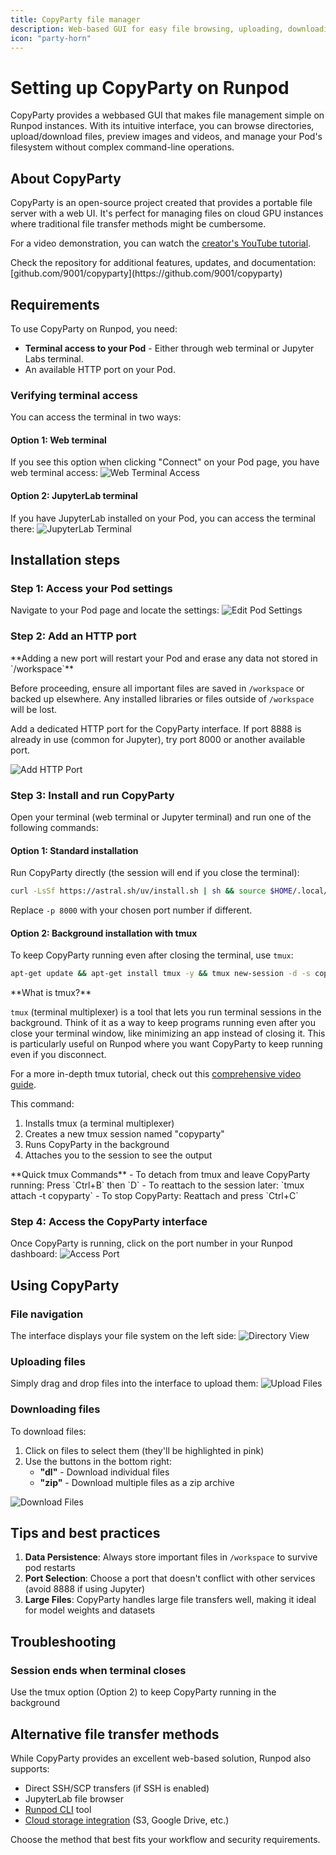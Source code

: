 ```yaml
---
title: CopyParty file manager
description: Web-based GUI for easy file browsing, uploading, downloading, and media viewing on Runpod
icon: "party-horn"
---
```


# Setting up CopyParty on Runpod

CopyParty provides a webbased GUI that makes file management simple on Runpod instances. With its intuitive interface, you can browse directories, upload/download files, preview images and videos, and manage your Pod's filesystem without complex command-line operations.

## About CopyParty

CopyParty is an open-source project created that provides a portable file server with a web UI. It's perfect for managing files on cloud GPU instances where traditional file transfer methods might be cumbersome.

For a video demonstration, you can watch the [creator's YouTube tutorial](https://youtu.be/15_-hgsX2V0?si=AXArKvI79LEscpNn).

<Note>
Check the repository for additional features, updates, and documentation: [github.com/9001/copyparty](https://github.com/9001/copyparty)
</Note>

## Requirements

To use CopyParty on Runpod, you need:
- **Terminal access to your Pod** - Either through web terminal or Jupyter Labs terminal.
- An available HTTP port on your Pod.

### Verifying terminal access

You can access the terminal in two ways:

#### Option 1: Web terminal
If you see this option when clicking "Connect" on your Pod page, you have web terminal access:
![Web Terminal Access](webterminal.png)

#### Option 2: JupyterLab terminal
If you have JupyterLab installed on your Pod, you can access the terminal there:
![JupyterLab Terminal](labsterminal.png)

## Installation steps

### Step 1: Access your Pod settings

Navigate to your Pod page and locate the settings:
![Edit Pod Settings](edit.png)

### Step 2: Add an HTTP port

<Warning>
**Adding a new port will restart your Pod and erase any data not stored in `/workspace`**

Before proceeding, ensure all important files are saved in `/workspace` or backed up elsewhere. Any installed libraries or files outside of `/workspace` will be lost.
</Warning>

Add a dedicated HTTP port for the CopyParty interface. If port 8888 is already in use (common for Jupyter), try port 8000 or another available port.

![Add HTTP Port](addhttp.png)

### Step 3: Install and run CopyParty

Open your terminal (web terminal or Jupyter terminal) and run one of the following commands:

#### Option 1: Standard installation
Run CopyParty directly (the session will end if you close the terminal):

```bash
curl -LsSf https://astral.sh/uv/install.sh | sh && source $HOME/.local/bin/env && uv tool run copyparty -p 8000 --allow-csrf
```

Replace `-p 8000` with your chosen port number if different.

#### Option 2: Background installation with tmux

To keep CopyParty running even after closing the terminal, use `tmux`:

```bash
apt-get update && apt-get install tmux -y && tmux new-session -d -s copyparty 'curl -LsSf https://astral.sh/uv/install.sh | sh && source $HOME/.local/bin/env && uv tool run copyparty -p 8000 --allow-csrf' && tmux attach -t copyparty
```

<Info>
**What is tmux?**

`tmux` (terminal multiplexer) is a tool that lets you run terminal sessions in the background. Think of it as a way to keep programs running even after you close your terminal window, like minimizing an app instead of closing it. This is particularly useful on Runpod where you want CopyParty to keep running even if you disconnect.

For a more in-depth tmux tutorial, check out this [comprehensive video guide](https://youtu.be/nTqu6w2wc68?si=OcI3qbh2kGH7_3fh).
</Info>

This command:
1. Installs tmux (a terminal multiplexer)
2. Creates a new tmux session named "copyparty"
3. Runs CopyParty in the background
4. Attaches you to the session to see the output

<Tip>
**Quick tmux Commands**
- To detach from tmux and leave CopyParty running: Press `Ctrl+B` then `D`
- To reattach to the session later: `tmux attach -t copyparty`
- To stop CopyParty: Reattach and press `Ctrl+C`
</Tip>

### Step 4: Access the CopyParty interface

Once CopyParty is running, click on the port number in your Runpod dashboard:
![Access Port](port.png)

## Using CopyParty

### File navigation

The interface displays your file system on the left side:
![Directory View](directory.png)

### Uploading files

Simply drag and drop files into the interface to upload them:
![Upload Files](upload.png)

### Downloading files

To download files:
1. Click on files to select them (they'll be highlighted in pink)
2. Use the buttons in the bottom right:
   - **"dl"** - Download individual files
   - **"zip"** - Download multiple files as a zip archive

![Download Files](download.png)

## Tips and best practices

1. **Data Persistence**: Always store important files in `/workspace` to survive pod restarts
2. **Port Selection**: Choose a port that doesn't conflict with other services (avoid 8888 if using Jupyter)
3. **Large Files**: CopyParty handles large file transfers well, making it ideal for model weights and datasets

## Troubleshooting

### Session ends when terminal closes
Use the tmux option (Option 2) to keep CopyParty running in the background

## Alternative file transfer methods

While CopyParty provides an excellent web-based solution, Runpod also supports:
- Direct SSH/SCP transfers (if SSH is enabled)
- JupyterLab file browser
- [Runpod CLI](/runpodctl/overview) tool
- [Cloud storage integration](/pods/storage/cloud-sync) (S3, Google Drive, etc.)

Choose the method that best fits your workflow and security requirements.